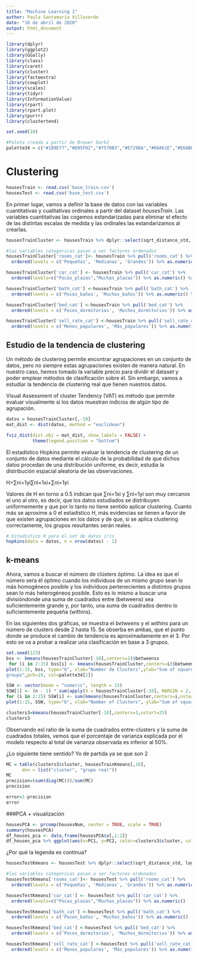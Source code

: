 ```yaml
---
title: "Machine Learning 1"
author: Paula Santamaría Villaverde
date: "16 de abril de 2020"
output: html_document
---
```


```r
library(dplyr)
library(ggplot2)
library(GGally)
library(class)
library(caret)
library(cluster)
library(factoextra)
library(cowplot)
library(scales)
library(tidyr)
library(InformationValue)
library(rpart)
library(rpart.plot)
library(purrr)
library(clustertend)

set.seed(10)
```

```r
#Paleta creada a partir de Brewer Dark2
palette34 = c("#1B9E77","#D95F02","#7570B3","#E7298A","#66A61E","#E6AB02","#A6761D", "#666666","#1DA632","#9E1B84","#1B849E","#7CD902","#A61E22","#1EA6A2","#8AE729", "#AEB370","#E7E529","#70B397","#29E786","#292BE7","#E7292B","#B3708D","#AFE602", "#02E6AB","#02AFE6","#92A61D","#771B9E","#1DA676","#1D4DA6","#02D95F","#02D9CB","#D9CB02","#B37570","#B39670")
```
# Clustering

```r
housesTrain <- read.csv('base_train.csv')
housesTest <- read.csv('base_test.csv')
```

En primer lugar, vamos a definir la base de datos con las variables cuantitativas y cualitativas ordinales a partir del dataset *housesTrain*.
Las variables cuantitativas las cogemos estandarizadas para eliminar el efecto de las distintas escalas de medida y las ordinales las estandarizamos al crearlas.

```r
housesTrainCluster <- housesTrain %>% dplyr::select(sqrt_distance_std, log_landsize_std, lattitude_std, longtitude_std, rooms_cat, car_cat, bath_cat, bed_cat, sell_rate_cat, price_label_high)

#las variables categóricas pasan a ser factores ordenados
housesTrainCluster['rooms_cat']<- housesTrain %>% pull('rooms_cat') %>% 
  ordered(levels = c('Pequeñas', 'Medianas', 'Grandes')) %>% as.numeric() %>% scale()

housesTrainCluster['car_cat'] <- housesTrain %>% pull('car_cat') %>% 
  ordered(levels=c("Pocas_plazas","Muchas_plazas")) %>% as.numeric() %>% scale()

housesTrainCluster['bath_cat'] <-housesTrain %>% pull('bath_cat') %>% 
  ordered(levels = c('Pocos_baños', 'Muchos_baños')) %>% as.numeric() %>% scale()

housesTrainCluster['bed_cat'] <-housesTrain %>% pull('bed_cat') %>% 
  ordered(levels = c('Pocos_dormitorios', 'Muchos_dormitorios')) %>% as.numeric() %>% scale()

housesTrainCluster['sell_rate_cat'] <-housesTrain %>% pull('sell_rate_cat') %>% 
  ordered(levels = c('Menos_populares', 'Más_populares')) %>% as.numeric() %>% scale()
```

## Estudio de la tendencia de clustering

Un método de clustering permite encontrar agrupaciones en un conjunto de datos, pero no siempre estas agrupaciones existen de manera natural. En nuestro caso, hemos tomado la variable precio para dividir el dataset y poder emplear métodos de clasificación sobre él. Sin embargo, vamos a estudiar la tendencia de clustering real que tienen nuestros datos.

Visual Assessment of cluster Tendency (VAT) es método que permite evaluar visualmente si los datos muestran indicios de algún tipo de agrupación.

```r
datos = housesTrainCluster[,-10]
mat_dist <- dist(datos, method = "euclidean")

fviz_dist(dist.obj = mat_dist, show_labels = FALSE) +
          theme(legend.position = "bottom")

```
El estadístico Hopkins permite evaluar la tendencia de clustering de un conjunto de datos mediante el cálculo de la probabilidad de que dichos datos procedan de una distribución uniforme, es decir, estudia la distribución espacial aleatoria de las observaciones.

H=∑ni=1yi∑ni=1xi+∑ni=1yi

Valores de H en torno a 0.5 indican que ∑ni=1xi y ∑ni=1yi son muy cercanos el uno al otro, es decir, que los datos estudiados se distribuyen uniformemente y que por lo tanto no tiene sentido aplicar clustering. Cuanto más se aproxime a 0 el estadístico H, más evidencias se tienen a favor de que existen agrupaciones en los datos y de que, si se aplica clustering correctamente, los grupos resultantes serán reales. 

```r
# Estadístico H para el set de datos iris
hopkins(data = datos, n = nrow(datos) - 1)
```


## k-means

Ahora, vamos a buscar el número de clústers óptimo. La idea es que el número seŕa él óptimo cuando los individuos de un mismo grupo sean lo más homogéneos posible y los individuos pertenecientes a distintos grupos sean lo más heterogéneos posible. Esto es lo mismo a buscar una divisióndonde una suma de cuadrados entre (betweens) sea suficientemente grande y, por tanto, una suma de cuadrados dentro lo suficientemente pequeña (withins).

En las siguientes dos gráficas, se muestra el *betweens* y el *withins* para un número de clusters desde 2 hasta 15. Se obserba en ambas, que el punto donde se produce el cambio de tendencia es aproximadamente en el 3. Por esto se va a probar a realizar una clasificación en base a 3 grupos. 

```r
set.seed(123)
bss <- kmeans(housesTrainCluster[-10],centers=1)$betweenss
 for (i in 2:15) bss[i] <- kmeans(housesTrainCluster,centers=i)$betweenss
plot(1:15, bss, type="b", xlab="Number de Clusters",ylab="Sum of squares between
groups",pch=19, col=palette34[2])
```

```r
SSW <- vector(mode = "numeric", length = 15)
SSW[1] <- (n - 1) * sum(apply(X = housesTrainCluster[-10], MARGIN = 2, FUN = 'var'))
for (i in 2:15) SSW[i] <- sum(kmeans(housesTrainCluster,centers=i,nstart=25)$withinss)
plot(1:15, SSW, type="b", xlab="Number of Clusters", ylab="Sum of squares within groups",pch=19, col=palette34[2])
```

```r
clusters3=kmeans(housesTrainCluster[-10],centers=3,nstart=25)
clusters3
```

Observando esl ratio de la suma de cuadrados entre-clusters y la suma de cuadrados totales, vemos que el porcentaje de varianza explicada por el modelo respecto al total de varianza observada es inferior al 50%. 

¿Lo siguiente tiene sentido? Yo de partida ya se que son 2
```r
MC = table(clusters3$cluster, housesTrainKmeans[,10],
      dnn = list("cluster", "grupo real"))
MC
precision=(sum(diag(MC)))/sum(MC) 
precision 

error=1-precision 
error
```

###PCA + visualización

```r
housesPCA <- prcomp(housesNum, center = TRUE, scale = TRUE)
summary(housesPCA)
df_houses_pca <- data.frame(housesPCA$x[,1:2])
df_houses_pca %>% ggplot(aes(x=PC1, y=PC2, color=clusters3$cluster, colour = palette34)) + geom_point() 
```

¿Por qué la legenda es continua?

```r
housesTestKmeans <- housesTest %>% dplyr::select(sqrt_distance_std, log_landsize_std, lattitude_std, longtitude_std, rooms_cat, car_cat, bath_cat, bed_cat, sell_rate_cat)

#las variables categóricas pasan a ser factores ordenados
housesTestKmeans['rooms_cat']<- housesTest %>% pull('rooms_cat') %>% 
  ordered(levels = c('Pequeñas', 'Medianas', 'Grandes')) %>% as.numeric()

housesTestKmeans['car_cat'] <- housesTest %>% pull('car_cat') %>% 
  ordered(levels=c("Pocas_plazas","Muchas_plazas")) %>% as.numeric()

housesTestKmeans['bath_cat'] <-housesTest %>% pull('bath_cat') %>% 
  ordered(levels = c('Pocos_baños', 'Muchos_baños')) %>% as.numeric()

housesTestKmeans['bed_cat'] <-housesTest %>% pull('bed_cat') %>% 
  ordered(levels = c('Pocos_dormitorios', 'Muchos_dormitorios')) %>% as.numeric()

housesTestKmeans['sell_rate_cat'] <-housesTest %>% pull('sell_rate_cat') %>% 
  ordered(levels = c('Menos_populares', 'Más_populares')) %>% as.numeric()
```


